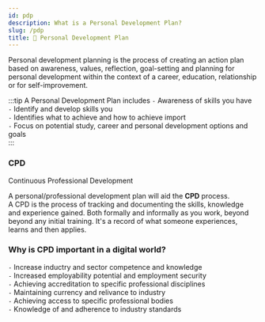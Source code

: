 ```yaml
---
id: pdp
description: What is a Personal Development Plan?
slug: /pdp
title: 📅 Personal Development Plan
---
```



Personal development planning is the process of creating an action plan based on awareness, values, reflection, goal-setting and planning for personal development within the context of a career, education, relationship or for self-improvement.

:::tip A Personal Development Plan includes
` - ` Awareness of skills you have <br />
` - ` Identify and develop skills you  <br />
` - ` Identifies what to achieve and how to achieve import <br />
` - ` Focus on potential study, career and personal development options and goals​ <br />
:::

### CPD
Continuous Professional Development <br />

A personal/professional development plan will aid the **CPD** process.  <br />
A CPD is the process of tracking and documenting the skills, knowledge and experience gained. Both formally and informally as you work, beyond beyond any initial training. It's a record of what someone experiences, learns and then applies. 

### Why is CPD important in a digital world?

` - ` Increase inductry and sector competence and knowledge <br />
` - ` Increased employability potential and employment security <br />
` - ` Achieving accreditation to specific professional disciplines <br />
` - ` Maintaining currency and relivance to industry <br />
` - ` Achieving access to specific professional bodies <br />
` - ` Knowledge of and adherence to industry standards <br />




